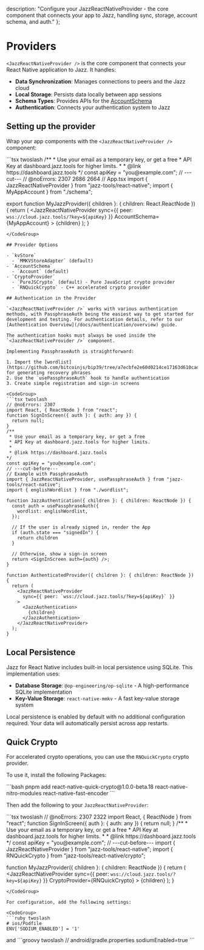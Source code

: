   description: "Configure your JazzReactNativeProvider - the core component that connects your app to Jazz, handling sync, storage, account schema, and auth."
};


# Providers

`<JazzReactNativeProvider />` is the core component that connects your React Native application to Jazz. It handles:

- **Data Synchronization**: Manages connections to peers and the Jazz cloud
- **Local Storage**: Persists data locally between app sessions
- **Schema Types**: Provides APIs for the [AccountSchema](/docs/schemas/accounts-and-migrations)
- **Authentication**: Connects your authentication system to Jazz

## Setting up the provider

Wrap your app components with the `<JazzReactNativeProvider />` component:

<CodeGroup>
```tsx twoslash
/**
 * Use your email as a temporary key, or get a free
 * API Key at dashboard.jazz.tools for higher limits.
 * 
 * @link https://dashboard.jazz.tools
*/
const apiKey = "you@example.com";
// ---cut---
// @noErrors: 2307 2686 2664
// App.tsx
import { JazzReactNativeProvider } from "jazz-tools/react-native";
import { MyAppAccount } from "./schema";

export function MyJazzProvider({ children }: { children: React.ReactNode }) {
  return (
    <JazzReactNativeProvider
      sync={{ peer: `wss://cloud.jazz.tools/?key=${apiKey}` }}
      AccountSchema={MyAppAccount}
    >
      {children}
    </JazzReactNativeProvider>
  );
}
```
</CodeGroup>

## Provider Options

- `kvStore`
  - `MMKVStoreAdapter` (default)
- `AccountSchema`
  - `Account` (default)
- `CryptoProvider`
  - `PureJSCrypto` (default) - Pure JavaScript crypto provider
  - `RNQuickCrypto` - C++ accelerated crypto provider

## Authentication in the Provider

`<JazzReactNativeProvider />` works with various authentication methods, with PassphraseAuth being the easiest way to get started for development and testing. For authentication details, refer to our [Authentication Overview](/docs/authentication/overview) guide.

The authentication hooks must always be used inside the `<JazzReactNativeProvider />` component.

Implementing PassphraseAuth is straightforward:

1. Import the [wordlist](https://github.com/bitcoinjs/bip39/tree/a7ecbfe2e60d0214ce17163d610cad9f7b23140c/src/wordlists) for generating recovery phrases
2. Use the `usePassphraseAuth` hook to handle authentication 
3. Create simple registration and sign-in screens

<CodeGroup>
```tsx twoslash
// @noErrors: 2307
import React, { ReactNode } from "react";
function SignInScreen({ auth }: { auth: any }) {
  return null;
}
/**
 * Use your email as a temporary key, or get a free
 * API Key at dashboard.jazz.tools for higher limits.
 * 
 * @link https://dashboard.jazz.tools
*/
const apiKey = "you@example.com";
// ---cut-before---
// Example with PassphraseAuth
import { JazzReactNativeProvider, usePassphraseAuth } from "jazz-tools/react-native";
import { englishWordlist } from "./wordlist";

function JazzAuthentication({ children }: { children: ReactNode }) {
  const auth = usePassphraseAuth({
    wordlist: englishWordlist,
  });

  // If the user is already signed in, render the App
  if (auth.state === "signedIn") {
    return children
  }
  
  // Otherwise, show a sign-in screen
  return <SignInScreen auth={auth} />;
}

function AuthenticatedProvider({ children }: { children: ReactNode }) {
  return (
    <JazzReactNativeProvider
      sync={{ peer: `wss://cloud.jazz.tools/?key=${apiKey}` }}
    >
      <JazzAuthentication>
        {children}
      </JazzAuthentication>
    </JazzReactNativeProvider>
  );
}
```
</CodeGroup>

## Local Persistence

Jazz for React Native includes built-in local persistence using SQLite. This implementation uses:

- **Database Storage**: `@op-engineering/op-sqlite` - A high-performance SQLite implementation
- **Key-Value Storage**: `react-native-mmkv` - A fast key-value storage system

Local persistence is enabled by default with no additional configuration required. Your data will automatically persist across app restarts.

## Quick Crypto

For accelerated crypto operations, you can use the `RNQuickCrypto` crypto provider. 

To use it, install the following Packages:

<CodeGroup>
```bash
pnpm add react-native-quick-crypto@1.0.0-beta.18 react-native-nitro-modules react-native-fast-encoder
```
</CodeGroup>

Then add the following to your `JazzReactNativeProvider`:

<CodeGroup>
```tsx twoslash
// @noErrors: 2307 2322
import React, { ReactNode } from "react";
function SignInScreen({ auth }: { auth: any }) {
  return null;
}
/**
 * Use your email as a temporary key, or get a free
 * API Key at dashboard.jazz.tools for higher limits.
 * 
 * @link https://dashboard.jazz.tools
*/
const apiKey = "you@example.com";
// ---cut-before---
import { JazzReactNativeProvider } from "jazz-tools/react-native";
import { RNQuickCrypto } from "jazz-tools/react-native/crypto";

function MyJazzProvider({ children }: { children: ReactNode }) {
  return (
    <JazzReactNativeProvider
      sync={{ peer: `wss://cloud.jazz.tools/?key=${apiKey}` }}
      CryptoProvider={RNQuickCrypto}
    >
      {children}
    </JazzReactNativeProvider>
  );
}
```
</CodeGroup>

For configuration, add the following settings:

<CodeGroup>
```ruby twoslash
# ios/Podfile
ENV['SODIUM_ENABLED'] = '1'
```
</CodeGroup>
and
<CodeGroup>
```groovy twoslash
// android/gradle.properties
sodiumEnabled=true
```
</CodeGroup>
